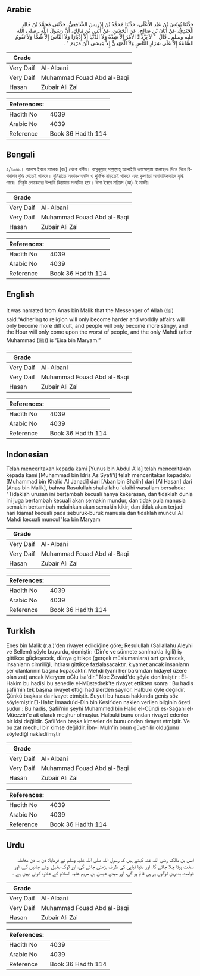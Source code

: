 ## Arabic


<div dir="rtl" lang="ar" style={{fontSize:'larger',backgroundColor:'#f8f9fa',padding:20}}>
حَدَّثَنَا يُونُسُ بْنُ عَبْدِ الأَعْلَى، حَدَّثَنَا مُحَمَّدُ بْنُ إِدْرِيسَ الشَّافِعِيُّ، حَدَّثَنِي مُحَمَّدُ بْنُ خَالِدٍ الْجَنَدِيُّ، عَنْ أَبَانَ بْنِ صَالِحٍ، عَنِ الْحَسَنِ، عَنْ أَنَسِ بْنِ مَالِكٍ، أَنَّ رَسُولَ اللَّهِ ـ صلى الله عليه وسلم ـ قَالَ ‏ "‏ لاَ يَزْدَادُ الأَمْرُ إِلاَّ شِدَّةً وَلاَ الدُّنْيَا إِلاَّ إِدْبَارًا وَلاَ النَّاسُ إِلاَّ شُحًّا وَلاَ تَقُومُ السَّاعَةُ إِلاَّ عَلَى شِرَارِ النَّاسِ وَلاَ الْمَهْدِيُّ إِلاَّ عِيسَى ابْنُ مَرْيَمَ ‏"‏ ‏.‏
</div>
<div style={{backgroundColor:'#f8f9fa',padding:20, marginBottom: 10}}><table> <thead> <tr> <th>Grade</th> <th></th> </tr> </thead> <tbody> <tr><td>Very Daif</td><td>Al-Albani</td></tr><tr><td>Very Daif</td><td>Muhammad Fouad Abd al-Baqi</td></tr><tr><td>Hasan</td><td>Zubair Ali Zai</td></tr></tbody></table><table> <thead> <tr> <th>References:</th> <th></th> </tr> </thead> <tbody><tr><td>Hadith No</td><td>4039</td></tr><tr><td>Arabic No</td><td>4039</td></tr><tr><td>Reference</td><td>Book 36 Hadith 114</td></tr></tbody></table></div>

## Bengali


<div dir="ltr" lang="bn" style={{fontSize:'larger',backgroundColor:'#f8f9fa',padding:20}}>
৫/৪০৩৯। আনাস ইবনে মালেক (রাঃ) থেকে বর্ণিত। রাসূলুল্লাহ সাল্লাল্লাহু আলাইহি ওয়াসাল্লাম বলেছেনঃ দিনে দিনে বিপদাপদ বৃদ্ধি পেতেই থাকবে। দুনিয়াতে অভাব-অনটন ও দুর্ভিক্ষ বাড়তেই থাকবে এবং কৃপণতা অস্বাবাবিকভাবে বৃদ্ধি পাবে। নিকৃষ্ট লোকেদের উপরই কিয়ামত সংঘটিত হবে। ঈসা ইবনে মরিয়ম (আ)-ই মাহ্দী।
</div>
<div style={{backgroundColor:'#f8f9fa',padding:20, marginBottom: 10}}><table> <thead> <tr> <th>Grade</th> <th></th> </tr> </thead> <tbody> <tr><td>Very Daif</td><td>Al-Albani</td></tr><tr><td>Very Daif</td><td>Muhammad Fouad Abd al-Baqi</td></tr><tr><td>Hasan</td><td>Zubair Ali Zai</td></tr></tbody></table><table> <thead> <tr> <th>References:</th> <th></th> </tr> </thead> <tbody><tr><td>Hadith No</td><td>4039</td></tr><tr><td>Arabic No</td><td>4039</td></tr><tr><td>Reference</td><td>Book 36 Hadith 114</td></tr></tbody></table></div>

## English


<div dir="ltr" lang="en" style={{fontSize:'larger',backgroundColor:'#f8f9fa',padding:20}}>
It was narrated from Anas bin Malik that the Messenger of Allah (ﷺ) said:“Adhering to religion will only become harder and worldly affairs will only become more difficult, and people will only become more stingy, and the Hour will only come upon the worst of people, and the only Mahdi (after Muhammad (ﷺ)) is ‘Eisa bin Maryam.”
</div>
<div style={{backgroundColor:'#f8f9fa',padding:20, marginBottom: 10}}><table> <thead> <tr> <th>Grade</th> <th></th> </tr> </thead> <tbody> <tr><td>Very Daif</td><td>Al-Albani</td></tr><tr><td>Very Daif</td><td>Muhammad Fouad Abd al-Baqi</td></tr><tr><td>Hasan</td><td>Zubair Ali Zai</td></tr></tbody></table><table> <thead> <tr> <th>References:</th> <th></th> </tr> </thead> <tbody><tr><td>Hadith No</td><td>4039</td></tr><tr><td>Arabic No</td><td>4039</td></tr><tr><td>Reference</td><td>Book 36 Hadith 114</td></tr></tbody></table></div>

## Indonesian


<div dir="ltr" lang="id" style={{fontSize:'larger',backgroundColor:'#f8f9fa',padding:20}}>
Telah menceritakan kepada kami [Yunus bin Abdul A'la] telah menceritakan kepada kami [Muhammad bin Idris As Syafi'i] telah menceritakan kepadaku [Muhammad bin Khalid Al Janadi] dari [Aban bin Shalih] dari [Al Hasan] dari [Anas bin Malik], bahwa Rasulullah shallallahu 'alaihi wasallam bersabda: "Tidaklah urusan ini bertambah kecuali hanya kekerasan, dan tidaklah dunia ini juga bertambah kecuali akan semakin mundur, dan tidak pula manusia semakin bertambah melainkan akan semakin kikir, dan tidak akan terjadi hari kiamat kecuali pada seburuk-buruk manusia dan tidaklah muncul Al Mahdi kecuali muncul 'Isa bin Maryam
</div>
<div style={{backgroundColor:'#f8f9fa',padding:20, marginBottom: 10}}><table> <thead> <tr> <th>Grade</th> <th></th> </tr> </thead> <tbody> <tr><td>Very Daif</td><td>Al-Albani</td></tr><tr><td>Very Daif</td><td>Muhammad Fouad Abd al-Baqi</td></tr><tr><td>Hasan</td><td>Zubair Ali Zai</td></tr></tbody></table><table> <thead> <tr> <th>References:</th> <th></th> </tr> </thead> <tbody><tr><td>Hadith No</td><td>4039</td></tr><tr><td>Arabic No</td><td>4039</td></tr><tr><td>Reference</td><td>Book 36 Hadith 114</td></tr></tbody></table></div>

## Turkish


<div dir="ltr" lang="tr" style={{fontSize:'larger',backgroundColor:'#f8f9fa',padding:20}}>
Enes bin Malik (r.a.)'den rivayet edildiğine göre; Resulullah (Sallallahu Aleyhi ve Sellem) şöyle buyurdu, demiştir: (Din'e ve sünnete sarılmakla ilgili) iş gittikçe güçleşecek, dünya gittikçe (gerçek müslumanlara) sırt çevirecek, insanların cimriliği, ihtirası gittikçe fazlalaşacaktır. kıyamet ancak insanların şer olanlarının başına kopacaktır. Mehdi (yani her bakımdan hidayet üzere olan zat) ancak Meryem oĞlu isa'dir." Not: Zevaid'de şöyle denilraiştir : El-Hakim bu hadisi bu senedle el-Müstedrek'te rivayet ettikten sonra : Bu hadis şafii'nin tek başına rivayet ettiği hadlslerden sayılor. Halbuki öyle değildir. Çünkü başkası da rivayet etmiştir. Suyuti bu husus hakkında geniş söz söylemiştir.El-Hafız İmaadu'd-DIn bin Kesir'den naklen verilen bilginin özeti şudur : Bu hadis, Şafii'nin şeyhi Muhammed bin Halid el-Cündi es-Sağani el-Müezzin'e ait olarak meşhur olmuştur. Halbuki bunu ondan rivayet edenler bir kişi değildir. Şafii'den başka klmseler de bunu ondan rivayet etmiştir. Ve bu zat mechul bir kimse değildir. İbn-i Muln'in onun güvenilir olduğunu söylediğl nakledilmştir
</div>
<div style={{backgroundColor:'#f8f9fa',padding:20, marginBottom: 10}}><table> <thead> <tr> <th>Grade</th> <th></th> </tr> </thead> <tbody> <tr><td>Very Daif</td><td>Al-Albani</td></tr><tr><td>Very Daif</td><td>Muhammad Fouad Abd al-Baqi</td></tr><tr><td>Hasan</td><td>Zubair Ali Zai</td></tr></tbody></table><table> <thead> <tr> <th>References:</th> <th></th> </tr> </thead> <tbody><tr><td>Hadith No</td><td>4039</td></tr><tr><td>Arabic No</td><td>4039</td></tr><tr><td>Reference</td><td>Book 36 Hadith 114</td></tr></tbody></table></div>

## Urdu


<div dir="rtl" lang="ur" style={{fontSize:'larger',backgroundColor:'#f8f9fa',padding:20}}>
انس بن مالک رضی اللہ عنہ کہتے ہیں کہ رسول اللہ صلی اللہ علیہ وسلم نے فرمایا: دن بہ دن معاملہ سخت ہوتا چلا جائے گا، اور دنیا تباہی کی طرف بڑھتی جائے گی، اور لوگ بخیل ہوتے جائیں گے، اور قیامت بدترین لوگوں پر ہی قائم ہو گی، اور مہدی عیسیٰ بن مریم علیہ السلام کے علاوہ کوئی نہیں ہے ۔
</div>
<div style={{backgroundColor:'#f8f9fa',padding:20, marginBottom: 10}}><table> <thead> <tr> <th>Grade</th> <th></th> </tr> </thead> <tbody> <tr><td>Very Daif</td><td>Al-Albani</td></tr><tr><td>Very Daif</td><td>Muhammad Fouad Abd al-Baqi</td></tr><tr><td>Hasan</td><td>Zubair Ali Zai</td></tr></tbody></table><table> <thead> <tr> <th>References:</th> <th></th> </tr> </thead> <tbody><tr><td>Hadith No</td><td>4039</td></tr><tr><td>Arabic No</td><td>4039</td></tr><tr><td>Reference</td><td>Book 36 Hadith 114</td></tr></tbody></table></div>